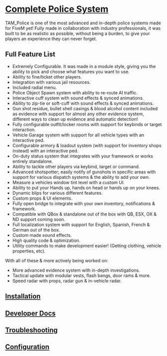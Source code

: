 
# [Complete Police System](https://fivem.threeamigos.shop)
TAM_Police is one of the most advanced and in-depth police systems made for FiveM yet! Fully made in collaboration with industry professionals, it was built to be as realistic as possible, without being a burden, to give your players an experience they can never forget.

## Full Feature List

- Extremely Configurable. It was made in a module style, giving you the ability to pick and choose what features you want to use.
- Ability to fine/ticket other players.
- Integration with various jail resources.
- Included radial menu.
- Police Object Spawn system with ability to re-route AI traffic.
- Interactive cuff system with sound effects & synced animations.
- Ability to zip-tie or soft-cuff with sound effects & synced animations.
- Gun shot residue, bullet shell casings & blood alcohol content included as evidence with support for almost any other evidence system, different ways to clean up evidence and automatic detection!
- Fully configurable outfit/locker rooms with support for keybinds or target interaction.
- Vehicle Garage system with support for all vehicle types with an interactive ped.
- Configurable armory & loadout system (with support for inventory shops instead) with an interactive ped.
- On-duty status system that integrates with your framework or works entirely standalone.
- Ability to tackle other players via keybind, target or command.
- Advanced shotspotter; easily notify of gunshots in specific areas with support for various dispatch systems & the ability to add your own.
- Measure a vehicles window tint level with a custom UI.
- Ability to put your Hands up, hands on head or hands up on your knees.
- Dynamic blips for various different features.
- Custom props & UI elements.
- Fully open bridge to integrate with your own inventory, notifications & framework.
- Compatible with QBox & standalone out of the box with QB, ESX, OX & ND support coming soon.
- Full localization system with support for English, Spanish, French & German out of the box. 
- Custom made sound effects.
- High quality code & optimization.
- Utility commands to make development easier! (Getting clothing, vehicle properties, etc).

With all of these & more actively being worked on:

- More advanced evidence system with in-depth investigations.
- Tactical update with modular vests, flash bangs, door rams & more.
- Speed radar with props, radar gun & in-vehicle radar.

## [Installation](/resources/police/installation)
## [Developer Docs](/resources/police/developers)
## [Troubleshooting](/resources/police/troubleshooting)
## [Configuration](/resources/police/configuration)